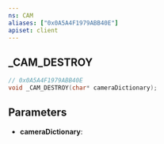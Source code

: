 ```yaml
---
ns: CAM
aliases: ["0x0A5A4F1979ABB40E"]
apiset: client
---
```

## _CAM_DESTROY

```c
// 0x0A5A4F1979ABB40E
void _CAM_DESTROY(char* cameraDictionary);
```


## Parameters
* **cameraDictionary**:
